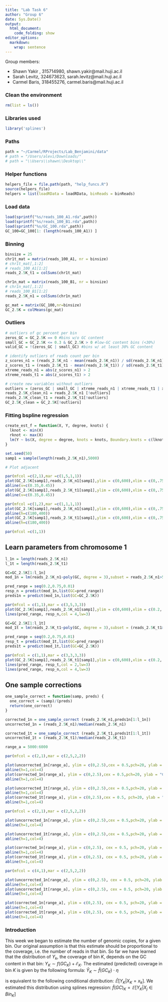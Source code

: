 ```yaml
---
title: "Lab Task 6"
author: "Group 6"
date: Sys.Date()
output:
  html_document:
    code_folding: show
editor_options: 
  markdown: 
    wrap: sentence
---
```


Group members:

- Shawn Yakir , 315714980,  shawn.yakir@mail.huji.ac.il
- Sarah Levitz, 324673623, sarah.levitz@mail.huji.ac.il
- Carmel Baris, 318455276, carmel.baris@mail.huji.ac.il 

### Clean the environment
```r
rm(list = ls())
```

### Libraries used

```r
library('splines')
```


### Paths
```r
path = "~/Carmel/RProjects/Lab_Benjamini/data"
# path = "/Users/alevi/Downloads/"
# path = "\\Users\\shawn\\Desktop\\"
```


### Helper functions
```r
helpers_file = file.path(path, "help_funcs.R")
source(helpers_file)
helpers = list(loadRData = loadRData, binReads = binReads)
```


### Load data
```r
load(sprintf("%s/reads_100_A1.rda",path))
load(sprintf("%s/reads_100_B1.rda",path))
load(sprintf("%s/GC_100.rda",path))
GC_100=GC_100[1: (length(reads_100_A1)) ]
```

### Binning
```r
binsize = 25
chr1t_mat = matrix(reads_100_A1, nr = binsize)
# chr1t_mat[,1:2]
# reads_100_A1[1:2]
reads_2.5K_t1 = colSums(chr1t_mat)

chr1n_mat = matrix(reads_100_B1, nr = binsize)
# chr1n_mat[,1:2]
# reads_100_B1[1:2]
reads_2.5K_n1 = colSums(chr1n_mat)

gc_mat = matrix(GC_100,nr=binsize)
GC_2.5K = colMeans(gc_mat)
```






### Outliers
```r
# outliers of gc percent per bin
zeros_GC = GC_2.5K == 0 #bins w/o GC content
small_GC = GC_2.5K <= 0.3 & GC_2.5K > 0 #low-GC content bins (<30%)
valid_GC = !(zeros_GC | small_GC) #bins w/ at least 30% GC content

# identify outliers of reads count per bin
z_scores_n1 = (reads_2.5K_n1 - mean(reads_2.5K_n1)) / sd(reads_2.5K_n1)
z_scores_t1 = (reads_2.5K_t1 - mean(reads_2.5K_t1)) / sd(reads_2.5K_t1)
xtreme_reads_n1 = abs(z_scores_n1) > 2
xtreme_reads_t1 = abs(z_scores_t1) > 2

# create new variables without outliers
outliers = (zeros_GC | small_GC | xtreme_reads_n1 | xtreme_reads_t1 | xtreme_reads_n1)
reads_2.5K_clean_n1 = reads_2.5K_n1 [!outliers]
reads_2.5K_clean_t1 = reads_2.5K_t1[!outliers]
GC_2.5K_clean = GC_2.5K[!outliers]
```

### Fitting bspline regression
```r
create_est_f = function(X, Y, degree, knots) {
  lknot <- min(X)
  rknot <- max(X)
  lm(Y ~ bs(X, degree = degree, knots = knots, Boundary.knots = c(lknot, rknot)))
}

```


```r
set.seed(50)
samp1 = sample(length(reads_2.5K_n1),5000)
```

```r
# Plot adjacent

par(mfcol =c(2,1),mar =c(1,5,1,1))
plot(GC_2.5K[samp1],reads_2.5K_n1[samp1],ylim = c(0,600),xlim = c(0,.75), cex = 0.4, pch=20, ylab="Healthy 1")
abline(v=c(0.35,0.45))
plot(GC_2.5K[samp1],reads_2.5K_t1[samp1],ylim = c(0,600),xlim = c(0,.75),cex = 0.4, pch=20, ylab="Tumor 1")
abline(v=c(0.35,0.45))

par(mfcol =c(1,2),mar =c(1,1,1,1))
plot(GC_2.5K[samp1],reads_2.5K_n1[samp1],ylim = c(0,600),xlim = c(0,.75), cex = 0.4, pch=20, main="Healthy 1")
abline(h=c(180,400))
plot(GC_2.5K[samp1],reads_2.5K_t1[samp1],ylim = c(0,600),xlim = c(0,.75),cex = 0.4, pch=20, main="Tumor 1")
abline(h=c(180,400))

par(mfcol =c(1,1))

```


## Learn parameters from chromosome 1

```r
l_1n = length(reads_2.5K_n1)
l_1t = length(reads_2.5K_t1)

GC=GC_2.5K[1:l_1n]
mod_1n = lm(reads_2.5K_n1~poly(GC, degree = 3),subset = reads_2.5K_n1>50 & reads_2.5K_n1<600 )

pred_range = seq(0.2,0.75,0.01)
resp_n = predict(mod_1n,list(GC=pred_range))
preds1n = predict(mod_1n,list(GC=GC_2.5K))

par(mfcol = c(1,1),mar = c(3,5,3,3))
plot(GC_2.5K[samp1],reads_2.5K_n1[samp1],ylim = c(0,600),xlim = c(0.2,.75), cex = 0.5, pch=20, ylab = "Healthy 1")
lines(pred_range, resp_n,col = 4,lw=3)

```


```r
GC=GC_2.5K[1:l_1t]
mod_1t = lm(reads_2.5K_t1~poly(GC, degree = 3),subset = (reads_2.5K_t1>50)&(reads_2.5K_t1<500))

pred_range = seq(0.2,0.75,0.01)
resp_t = predict(mod_1t,list(GC=pred_range))
preds1t = predict(mod_1t,list(GC=GC_2.5K))

par(mfcol = c(1,1),mar = c(3,3,3,3))
plot(GC_2.5K[samp1],reads_2.5K_t1[samp1],ylim = c(0,600),xlim = c(0.2,.75), cex = 0.5, pch=20, main = "Tumor 1")
lines(pred_range, resp_t,col = 2,lw=3)
lines(pred_range, resp_n,col = 4,lw=3)
```


## One sample corrections
```r
one_sample_correct = function(samp, preds) {
  one_correct = (samp)/(preds)
  return(one_correct)
}
```

```r
corrected_1n = one_sample_correct (reads_2.5K_n1,preds1n[1:l_1n])
uncorrected_1n = (reads_2.5K_n1)/median(reads_2.5K_n1) 

corrected_1t = one_sample_correct (reads_2.5K_t1,preds1t[1:l_1t])
uncorrected_1t = (reads_2.5K_t1)/median(reads_2.5K_t1) 

range_a = 5000:6000
```

```r
par(mfcol = c(2,1),mar = c(2,5,2,2))

plot(uncorrected_1n[range_a], ylim = c(0,2.5),cex = 0.5,pch=20, ylab = "Before Fix", main = "Healthy 1")
abline(h=1,col=4)
plot(corrected_1n[range_a], ylim = c(0,2.5),cex = 0.5,pch=20, ylab = "Corrected")
abline(h=1,col=4)

plot(uncorrected_1t[range_a], ylim = c(0,2.5),cex = 0.5,pch=20, ylab = "Before Fix", main = "Tumor 1")
abline(h=1,col=4)
plot(corrected_1t[range_a], ylim = c(0,2.5),cex = 0.5, pch=20, ylab = "Corrected")
abline(h=1,col=4)

```

```r
par(mfcol = c(2,1),mar = c(2,5,2,2))

plot(uncorrected_1n[range_a], ylim = c(0,2.5),cex = 0.5,pch=20, ylab = "Healthy 1", main = "Before Fix")
abline(h=1,col=4)

plot(uncorrected_1t[range_a], ylim = c(0,2.5),cex = 0.5,pch=20, ylab = "Tumor 1")
abline(h=1,col=4)

plot(corrected_1n[range_a], ylim = c(0,2.5), cex = 0.5, pch=20, ylab = "Healthy 1", main = "Corrected")
abline(h=1,col=4)
plot(corrected_1t[range_a], ylim = c(0,2.5), cex = 0.5, pch=20, ylab = "Tumor 1")
abline(h=1,col=4)

```


```r
par(mfcol = c(4,1),mar = c(2,5,2,2))

plot(uncorrected_1n[range_a], ylim = c(0,2.5), cex = 0.5, pch=20, ylab = "Healthy 1", main = "Before Fix")
abline(h=1,col=4)
plot(uncorrected_1t[range_a], ylim = c(0,2.5), cex = 0.5, pch=20, ylab = "Tumor 1")
abline(h=1,col=4)

plot(corrected_1n[range_a], ylim = c(0,2.5), cex = 0.5, pch=20, ylab = "Healthy 1", main = "Corrected")
abline(h=1,col=4)
plot(corrected_1t[range_a], ylim = c(0,2.5), cex = 0.5, pch=20, ylab = "Tumor 1")
abline(h=1,col=4)

```

### Introduction 

This week we began to estimate the number of genomic copies, for a given bin. \n
Our original assumption is that this estimate should be proportional to the coverage, i.e. the number of reads in that bin. \n
So far we have learned that the distribution of $Y_k$, the coverage of bin $K$, depends on the GC content in that bin: $Y_K \sim f(GC_K) + \mathcal{E}_K$. \n
The estimated (predicted) coverage in bin $K$ is given by the following formula: $\hat{Y}_K \sim \hat{f}(GC_K) \ \cdot \ \eta$

is equivalent to the following conditional distribution: $\hat{𝔼}\big[ Y_K|X_K=x_k \big]$. We estimated this distribution using splines regression: $\hat{f}(GC)_K = 𝔼[Y_K | X_j \in Bin_K]$


<!-- ### Q1. Estimating Number of copies  -->

<!-- $$\hat{a}_K = \frac{Y_K}{\hat{f}(GC_K)} \cdot \frac{1}{\mathcal{E}_K}$$ -->

<!-- ```{r copies} -->

<!-- estimate_num_copies <- function(Y, X, Yhat, varNoise) { -->
<!--   copies_est <- Y / Yhat -->

<!--   # Apply noise if varNoise is provided -->
<!--   if (!is.null(varNoise) && varNoise > 0) { -->
<!--     noise = exp(rnorm(length(Y), mean = 0, sd = sqrt(varNoise))) -->
<!--     copies_est = copies_est / noise -->
<!--   } -->

<!--   return(copies_est) -->
<!-- } -->

<!-- ``` -->


<!-- ### Q2.a. Estimating for Specific Region -->

<!-- ```{r wet_run} -->
<!-- # Select an area of 1000 consecutive cells -->
<!-- start_idx = 2000  # You can choose any starting index -->
<!-- end_idx = start_idx + 999 -->
<!-- selected_GC_2.5K = GC_2.5K[start_idx:end_idx] -->
<!-- selected_reads_2.5K = reads_2.5K[start_idx:end_idx] -->

<!-- myknots = c(0.415, 0.45, 0.54) -->

<!-- est_f_select = create_est_f(X = selected_GC_2.5K, Y = selected_reads_2.5K, degree = 3, knots = myknots) -->
<!-- pred_reads_2.5K = est_f_select$fitted.values -->
<!-- tiny_v = 0.0001 -->

<!-- est_a = estimate_num_copies(Y=selected_reads_2.5K, X=selected_GC_2.5K, Yhat=pred_reads_2.5K, varNoise=tiny_v) -->
<!-- summary(est_a) -->

<!-- # Show the marginal distribution -->
<!-- hist(est_a, main = "Marginal Distribution of Estimated Num of Copies", xlab = "Number of Copies (Est.)") -->

<!-- # Show the genome-wide distribution -->
<!-- plot(est_a, main = "Spatial Distribution of Estimated Num of Copies",  -->
<!--      xlab = "Chromosomal Index", ylab = "Number of Copies (Est.)", -->
<!--      ylim = c(0,2), col=rgb(0,0,0,0.75)) -->


<!-- # Color outliers in genome-wide distribution -->
<!-- upr_lim = 1.5 -->
<!-- lwr_lim = 0.5 -->
<!-- suspected = (est_a > upr_lim | est_a < lwr_lim) -->
<!-- abline(h=c(lwr_lim,upr_lim), lwd=1.3, lty=44, col="indianred2") -->
<!-- abline(h=1, lwd=2.5, col="royalblue") -->

<!-- ``` -->

<!-- ### Q2.b. Measuring the Quality of the Estimator -->

<!-- We will compare two estimations, each with a different estimated sample variance of the errors. -->

<!-- ```{r} -->

<!-- cat("Variance of noise/error:", sprintf("%.0004f", tiny_v), "\n") -->
<!-- cat("Avg num of copies (est):", round(mean(est_a),4), "\n") -->
<!-- mad_1 = mean(abs(est_a - round(mean(est_a),4))) -->
<!-- cat("Mean Absolute Deviation:", round(mad_1,4), "\n") -->

<!-- cat("\n") -->

<!-- small_v = 0.2 -->
<!-- est_a0 = estimate_num_copies(Y=selected_reads_2.5K, X=selected_GC_2.5K, Yhat=pred_reads_2.5K, varNoise=small_v) -->

<!-- cat("Variance of noise/error:", sprintf("%.3f", small_v), "\n") -->
<!-- cat("Avg num of copies (est):", round(mean(est_a0),3), "\n") -->
<!-- mad1 = mean(abs(est_a0 - round(mean(est_a0),4))) -->
<!-- cat("Mean Absolute Deviation:", round(mad1,3), "\n") -->


<!-- ``` -->

<!-- ### Q3. Evaluating the Quality of the Estimator -->
<!-- ... -->

<!-- ```{r} -->
<!-- estimate_v = function(Y, GC, Yhat) { -->

<!--   # Calculate ratio -->
<!--   ratio = Y / Yhat -->

<!--   # Remove infinite and zero values -->
<!--   ratio = ratio[is.finite(ratio) & ratio > 0] -->

<!--   # Estimate v as the sample variance of the log of this ratio -->
<!--   v_estimate = var(log(ratio)) -->
<!--   return(v_estimate) -->
<!-- } -->

<!-- est_f = create_est_f(X = GC_2.5K, Y = reads_2.5K, degree = 3, knots = myknots) -->
<!-- pred_reads_2.5K = est_f$fitted.values -->

<!-- est_v = estimate_v(reads_2.5K, GC_2.5K, pred_reads_2.5K) -->
<!-- print(round(est_v,2)) -->

<!-- ``` -->


<!-- ### Conclusions -->
<!-- * The estimator generally performs well with most estimated copy numbers centered around the expected value of 1. -->
<!-- * There is moderate noise in the data, and the estimator's performance degrades as noise increases. -->
<!-- * Outliers and regions with significant deviations from the expected number of copies need further investigation to understand if they are due to biological variations or noise. -->
<!-- * Fine-tuning the model parameters is essential for improving the estimator's accuracy and robustness. -->

